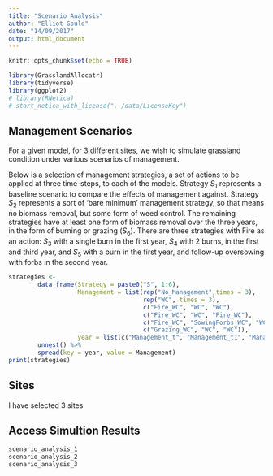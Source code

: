 ```yaml
---
title: "Scenario Analysis"
author: "Elliot Gould"
date: "14/09/2017"
output: html_document
---
```


```r
knitr::opts_chunk$set(echo = TRUE)
```

```r
library(GrasslandAllocatr)
library(tidyverse)
library(ggplot2)
# library(RNetica)
# start_netica_with_license("../data/LicenseKey")
```

## Management Scenarios

For a given model, for 3 different sites, we wish to simulate grassland condition under various scenarios of management.

Below is a selection of management strategies, a set of actions to be applied at three time-steps, to each of the models.
Strategy $S_1$ represents a baseline scenario to compare the effects of management against. Strategy $S_2$ represents a sort of 'bare minimum' management strategy, so that means no biomass removal, but some form of weed control. The remaining strategies have at least one form of biomass removal over the three years, in the form of burning or grazing ($S_6$). There are three strategies with Fire as an action: $S_3$ with a single burn in the first year, $S_4$ with 2 burns, in the first and third year, and $S_5$ with a burn in the first year, and follow-up oversowing with forbs in the second year.

```r
strategies <- 
        data_frame(Strategy = paste0("S", 1:6), 
                   Management = list(rep("No_Management",times = 3), 
                                     rep("WC", times = 3),
                                     c("Fire_WC", "WC", "WC"), 
                                     c("Fire_WC", "WC", "Fire_WC"), 
                                     c("Fire_WC", "SowingForbs_WC", "WC"), 
                                     c("Grazing_WC", "WC", "WC")), 
                   year = list(c("Management_t", "Management_t1", "Management_t2"))) %>% 
        unnest() %>% 
        spread(key = year, value = Management)
print(strategies)
```

## Sites

I have selected 3 sites 

## Access Simultion Results

```r
scenario_analysis_1
scenario_analysis_2
scenario_analysis_3
```





